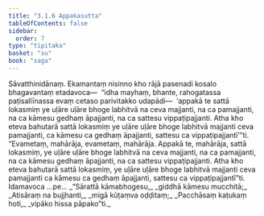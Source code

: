 ```yaml
---
title: "3.1.6 Appakasutta"
tableOfContents: false
sidebar:
  order: 7
type: "tipitaka"
basket: "su"
book: "saga"
---
```



<DynamicBreadcrumb />

<Division number="117" book="saga">

<Paragraph number="605" book="saga">
Sāvatthinidānaṃ. Ekamantaṃ nisinno kho rājā pasenadi kosalo bhagavantaṃ etadavoca—  “idha mayhaṃ, bhante, rahogatassa paṭisallīnassa evaṃ cetaso parivitakko udapādi—  ‘appakā te sattā lokasmiṃ ye uḷāre uḷāre bhoge labhitvā na ceva majjanti, na ca pamajjanti, na ca kāmesu gedhaṃ āpajjanti, na ca sattesu vippaṭipajjanti. Atha kho eteva bahutarā sattā lokasmiṃ ye uḷāre uḷāre bhoge labhitvā majjanti ceva pamajjanti, ca kāmesu ca gedhaṃ āpajjanti, sattesu ca vippaṭipajjantī’”ti.
</Paragraph>

<Paragraph number="606" book="saga">
“Evametaṃ, mahārāja, evametaṃ, mahārāja. Appakā te, mahārāja, sattā lokasmiṃ, ye uḷāre uḷāre bhoge labhitvā na ceva majjanti, na ca pamajjanti, na ca kāmesu gedhaṃ āpajjanti, na ca sattesu vippaṭipajjanti. Atha kho eteva bahutarā sattā lokasmiṃ, ye uḷāre uḷāre bhoge labhitvā majjanti ceva pamajjanti ca kāmesu ca gedhaṃ āpajjanti, sattesu ca vippaṭipajjantī”ti. Idamavoca …pe…
</Paragraph>

<Paragraph number="607" type="verses" book="saga">
_“Sārattā kāmabhogesu,_  
_giddhā kāmesu mucchitā;_  
_Atisāraṃ na bujjhanti,_  
_migā kūṭaṃva oḍḍitaṃ;_  
_Pacchāsaṃ kaṭukaṃ hoti,_  
_vipāko hissa pāpako”ti._
</Paragraph>
</Division>